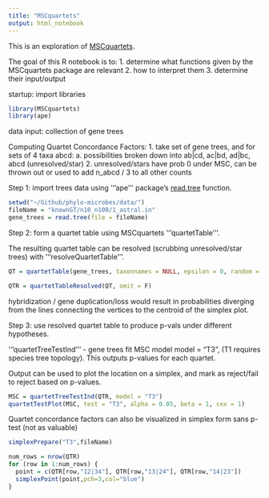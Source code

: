 ```yaml
---
title: "MSCquartets"
output: html_notebook
---
```


This is an exploration of [MSCquartets](https://cran.r-project.org/web/packages/MSCquartets/MSCquartets.pdf).

The goal of this R notebook is to:
1. determine what functions given by the MSCquartets package are relevant
2. how to interpret them
3. determine their input/output

startup: import libraries
```r
library(MSCquartets)
library(ape)
```

data input: collection of gene trees

Computing Quartet Concordance Factors:
1. take set of gene trees, and for sets of 4 taxa abcd:
  a. possibilities broken down into 
  ab|cd, ac|bd, ad|bc, abcd   (unresolved/star)
2. unresolved/stars have prob 0 under MSC, can be thrown out or used to add n_abcd / 3 to all other counts

Step 1: import trees data using '''ape''' package's [read.tree](https://www.rdocumentation.org/packages/ape/versions/5.4-1/topics/read.tree) function.

```r
setwd("~/Github/phylo-microbes/data/")
fileName = "knownGT/n10_n100/1_astral.in" 
gene_trees = read.tree(file = fileName)
```

Step 2: form a quartet table using MSCquartets '''quartetTable'''. 

The resulting quartet table can be resolved (scrubbing unresolved/star trees) with '''resolveQuartetTable'''.
```r
QT = quartetTable(gene_trees, taxonnames = NULL, epsilon = 0, random = 0)

QTR = quartetTableResolved(QT, omit = F)

```

hybridization / gene duplication/loss would result in probabilities diverging from the lines connecting the vertices to the centroid of the simplex plot.

Step 3: use resolved quartet table to produce p-vals under different hypotheses. 

'''quartetTreeTestInd''' - gene trees fit MSC model
model = "T3", (T1 requires species tree topology). This outputs p-values for each quartet.

Output can be used to plot the location on a simplex, and mark as reject/fail to reject based on p-values.

```r
MSC = quartetTreeTestInd(QTR, model = "T3")
quartetTestPlot(MSC, test = "T3", alpha = 0.05, beta = 1, cex = 1)
```

Quartet concordance factors can also be visualized in simplex form sans p-test (not as valuable)

```r
simplexPrepare("T3",fileName)

num_rows = nrow(QTR)
for (row in 1:num_rows) {
  point = c(QTR[row,"12|34"], QTR[row,"13|24"], QTR[row,"14|23"])
  simplexPoint(point,pch=3,col="blue")
}
```




